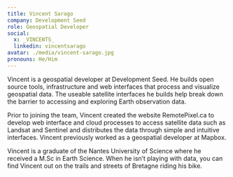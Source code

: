 ```yaml
---
title: Vincent Sarago
company: Development Seed
role: Geospatial Developer
social:
  x: _VINCENTS_
  linkedin: vincentsarago
avatar: ./media/vincent-sarago.jpg
pronouns: He/Him
---
```

Vincent is a geospatial developer at Development Seed. He builds open source tools, infrastructure and web interfaces that process and visualize geospatial data. The useable satellite interfaces he builds help break down the barrier to accessing and exploring Earth observation data.

Prior to joining the team, Vincent created the website RemotePixel.ca to develop web interface and cloud processes to access satellite data such as Landsat and Sentinel and distributes the data through simple and intuitive interfaces. Vincent previously worked as a geospatial developer at Mapbox.

Vincent is a graduate of the Nantes University of Science where he received a M.Sc in Earth Science. When he isn’t playing with data, you can find Vincent out on the trails and streets of Bretagne riding his bike.